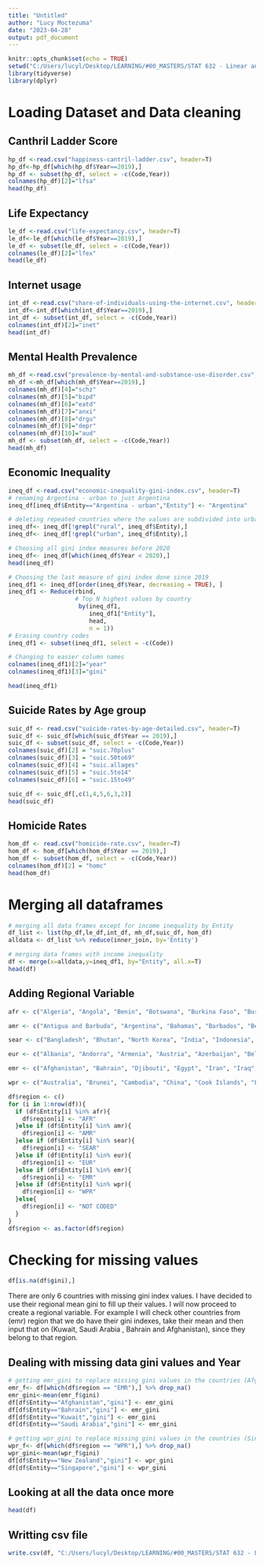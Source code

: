---
title: "Untitled"
author: "Lucy Moctezuma"
date: "2023-04-28"
output: pdf_document
---

```{r setup, include=FALSE}
knitr::opts_chunk$set(echo = TRUE)
setwd("C:/Users/lucyl/Desktop/LEARNING/#00_MASTERS/STAT 632 - Linear and Logistic Regression/Final Project")
library(tidyverse)
library(dplyr)
```

# Loading Dataset and Data cleaning

## Canthril Ladder Score
```{r}
hp_df <-read.csv("happiness-cantril-ladder.csv", header=T)
hp_df<-hp_df[which(hp_df$Year==2019),]
hp_df <- subset(hp_df, select = -c(Code,Year))
colnames(hp_df)[2]="lfsa"
head(hp_df)
```
## Life Expectancy
```{r}
le_df <-read.csv("life-expectancy.csv", header=T)
le_df<-le_df[which(le_df$Year==2019),]
le_df <- subset(le_df, select = -c(Code,Year))
colnames(le_df)[2]="lfex"
head(le_df)
```
## Internet usage
```{r}
int_df <-read.csv("share-of-individuals-using-the-internet.csv", header=T)
int_df<-int_df[which(int_df$Year==2019),]
int_df <- subset(int_df, select = -c(Code,Year))
colnames(int_df)[2]="inet"
head(int_df)
```
## Mental Health Prevalence
```{r}
mh_df <-read.csv("prevalence-by-mental-and-substance-use-disorder.csv", header=T)
mh_df <-mh_df[which(mh_df$Year==2019),]
colnames(mh_df)[4]="schz"
colnames(mh_df)[5]="bipd"
colnames(mh_df)[6]="eatd"
colnames(mh_df)[7]="anxi"
colnames(mh_df)[8]="drgu"
colnames(mh_df)[9]="depr"
colnames(mh_df)[10]="aud"
mh_df <- subset(mh_df, select = -c(Code,Year))
head(mh_df)
```
## Economic Inequality
```{r}
ineq_df <-read.csv("economic-inequality-gini-index.csv", header=T)
# renaming Argentina - urban to just Argentina
ineq_df[ineq_df$Entity=="Argentina - urban","Entity"] <- "Argentina"

# deleting repeated countries where the values are subdivided into urban and rural areas (only China, India and Indonesia)
ineq_df<- ineq_df[!grepl("rural", ineq_df$Entity),]
ineq_df<- ineq_df[!grepl("urban", ineq_df$Entity),]

# Choosing all gini index measures before 2020 
ineq_df<- ineq_df[which(ineq_df$Year < 2020),]
head(ineq_df)
```
```{r}
# Choosing the last measure of gini index done since 2019
ineq_df1 <- ineq_df[order(ineq_df$Year, decreasing = TRUE), ] 
ineq_df1 <- Reduce(rbind,                                 
                   # Top N highest values by country
                    by(ineq_df1,
                       ineq_df1["Entity"],
                       head,
                       n = 1))
# Erasing country codes 
ineq_df1 <- subset(ineq_df1, select = -c(Code))

# Changing to easier column names
colnames(ineq_df1)[2]="year"
colnames(ineq_df1)[3]="gini"

head(ineq_df1)
```

## Suicide Rates by Age group
```{r}
suic_df <- read.csv("suicide-rates-by-age-detailed.csv", header=T)
suic_df <- suic_df[which(suic_df$Year == 2019),]
suic_df <- subset(suic_df, select = -c(Code,Year))
colnames(suic_df)[2] = "suic.70plus"
colnames(suic_df)[3] = "suic.50to69"
colnames(suic_df)[4] = "suic.allages"
colnames(suic_df)[5] = "suic.5to14"
colnames(suic_df)[6] = "suic.15to49"

suic_df <- suic_df[,c(1,4,5,6,3,2)]
head(suic_df)
```
## Homicide Rates
```{r}
hom_df <- read.csv("homicide-rate.csv", header=T)
hom_df <- hom_df[which(hom_df$Year == 2019),]
hom_df <- subset(hom_df, select = -c(Code,Year))
colnames(hom_df)[2] = "homc"
head(hom_df)
```
# Merging all dataframes
```{r}
# merging all data frames except for income inequality by Entity
df_list <- list(hp_df,le_df,int_df, mh_df,suic_df, hom_df) 
alldata <- df_list %>% reduce(inner_join, by='Entity')

# merging data frames with income inequality
df <- merge(x=alldata,y=ineq_df1, by="Entity", all.x=T)
head(df)

```
## Adding Regional Variable

```{r}
afr <- c("Algeria", "Angola", "Benin", "Botswana", "Burkina Faso", "Burundi", "Cameroon", "Cape Verde", "Central African Republic", "Chad", "Comoros", "Cote d'Ivoire", "Democratic Republic of the Congo", "Equatorial Guinea", "Eritrea", "Ethiopia", "Gabon", "Gambia", "Ghana", "Guinea", "Guinea-Bissau", "Kenya", "Lesotho", "Liberia", "Madagascar", "Malawi", "Mali", "Mauritania", "Mauritius", "Mozambique", "Namibia", "Niger", "Nigeria", "Republic of the Congo", "Rwanda", "São Tomé and Príncipe", "Senegal", "Seychelles", "Sierra Leone", "South Africa", "South Sudan", "Eswatini", "Togo", "Uganda", "Tanzania", "Zambia", "Zimbabwe")

amr <- c("Antigua and Barbuda", "Argentina", "Bahamas", "Barbados", "Belize", "Bolivia", "Brazil", "Canada", "Chile", "Colombia", "Costa Rica", "Cuba", "Dominica", "Dominican Republic", "Ecuador", "El Salvador", "Grenada", "Guatemala", "Guyana", "Haiti", "Honduras", "Jamaica", "Mexico", "Nicaragua", "Panama", "Paraguay", "Peru", "Saint Kitts and Nevis", "Saint Lucia", "Saint Vincent and the Grenadines", "Suriname", "Trinidad and Tobago", "United States", "Uruguay", "Venezuela")

sear <- c("Bangladesh", "Bhutan", "North Korea", "India", "Indonesia", "Maldives", "Myanmar", "Nepal", "Sri Lanka", "Thailand", "Timor-Leste")

eur <- c("Albania", "Andorra", "Armenia", "Austria", "Azerbaijan", "Belarus", "Belgium", "Bosnia and Herzegovina", "Bulgaria", "Croatia", "Cyprus", "Czech Republic","Czechia", "Denmark", "Estonia", "Finland", "France", "Georgia", "Germany", "Greece", "Hungary", "Iceland", "Ireland", "Israel", "Italy", "Kazakhstan", "Kyrgyzstan", "Latvia", "Lithuania", "Luxembourg", "Malta", "Moldova", "Monaco", "Montenegro", "Netherlands", "North Macedonia", "Norway", "Poland", "Portugal", "Romania", "Russia", "San Marino", "Serbia", "Slovakia", "Slovenia", "Spain", "Sweden", "Switzerland", "Tajikistan", "Turkey", "Turkmenistan", "Ukraine", "United Kingdom", "Uzbekistan")

emr <- c("Afghanistan", "Bahrain", "Djibouti", "Egypt", "Iran", "Iraq", "Jordan", "Kuwait", "Lebanon", "Libya", "Morocco", "Oman", "Pakistan", "Qatar", "Saudi Arabia", "Somalia", "Sudan", "Syria", "Tunisia", "United Arab Emirates", "Yemen", "Palestine")

wpr <- c("Australia", "Brunei", "Cambodia", "China", "Cook Islands", "Fiji", "Japan", "Kiribati", "Laos", "Malaysia", "Marshall Islands", "Micronesia", "Mongolia", "Nauru", "New Zealand", "Niue", "Palau", "Papua New Guinea", "Philippines", "Samoa", "Singapore", "Solomon Islands", "South Korea", "Tonga", "Tuvalu", "Vanuatu", "Vietnam")

df$region <- c()
for (i in 1:nrow(df)){
  if (df$Entity[i] %in% afr){
    df$region[i] <- "AFR"
  }else if (df$Entity[i] %in% amr){
    df$region[i] <- "AMR"
  }else if (df$Entity[i] %in% sear){
    df$region[i] <- "SEAR"
  }else if (df$Entity[i] %in% eur){
    df$region[i] <- "EUR"
  }else if (df$Entity[i] %in% emr){
    df$region[i] <- "EMR"
  }else if (df$Entity[i] %in% wpr){
    df$region[i] <- "WPR"
  }else{
    df$region[i] <- "NOT CODED"
  }
}
df$region <- as.factor(df$region)
```
# Checking for missing values
```{r}
df[is.na(df$gini),]
```
There are only 6 countries with missing gini index values. I have decided to use their regional mean gini to fill up their values. I will now proceed to create a regional variable. For example I will check other countries from (emr) region that we do have their gini indexes, take their mean and then input that on (Kuwait, Saudi Arabia , Bahrain and Afghanistan), since they belong to that region.  

## Dealing with missing data gini values and Year
```{r}
# getting emr_gini to replace missing gini values in the countries (Afghanistan, Bahrain, Kuwait and Saudi Arabia)
emr_f<- df[which(df$region == "EMR"),] %>% drop_na()
emr_gini<-mean(emr_f$gini)
df[df$Entity=="Afghanistan","gini"] <- emr_gini
df[df$Entity=="Bahrain","gini"] <- emr_gini
df[df$Entity=="Kuwait","gini"] <- emr_gini
df[df$Entity=="Saudi Arabia","gini"] <- emr_gini

# getting wpr_gini to replace missing gini values in the countries (Singapore and New Zealand) 
wpr_f<- df[which(df$region == "WPR"),] %>% drop_na()
wpr_gini<-mean(wpr_f$gini)
df[df$Entity=="New Zealand","gini"] <- wpr_gini
df[df$Entity=="Singapore","gini"] <- wpr_gini
```
## Looking at all the data once more
```{r}
head(df)
```
## Writting csv file
```{r}
write.csv(df, "C:/Users/lucyl/Desktop/LEARNING/#00_MASTERS/STAT 632 - Linear and Logistic Regression/Final Project/merged_df.csv",row.names = F)
```
